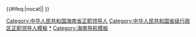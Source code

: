 {{Navbox
|name = 中华人民共和国海南省正职领导人
|title = [[中华人民共和国]][[海南省]][[党和国家机构|五大机构]][[省部级正职|正职]][[中华人民共和国省级行政区领导人|领导人]]
|above = [[中华人民共和国省会列表|省会]]：[[海口市]]
|image = [[File:China_Hainan.svg|80px]]
|state = {{{state<includeonly>|collapsed</includeonly>}}}

|group1 = [[中国共产党海南省委员会|省委]][[省委书记|书记]]
|list1 = [[许士杰]]{{to}}[[邓鸿勋]]{{to}}[[阮崇武]]{{to}}[[杜青林]]{{to}}[[白克明]]{{to}}[[王岐山]]{{to}}[[汪啸风]]{{to}}[[卫留成]]{{to}}[[罗保铭]]{{to}}[[刘赐贵]]{{to}}[[沈晓明 (1963年)|沈晓明]]

|group2 = [[海南省人民代表大会常务委员会|省人大常委会]]主任
|list2 = [[许士杰]]{{to}}[[邓鸿勋]]{{to}}[[杜青林]]{{to}}[[白克明]]{{to}}[[王岐山]]{{to}}[[汪啸风]]{{to}}[[卫留成]]{{to}}[[罗保铭]]{{to}}[[刘赐贵]]{{to}}[[沈晓明 (1963年)|沈晓明]]

|group3 = [[海南省人民政府|省政府]][[海南行政长官列表|省长]]
|list3 = [[梁湘|梁　湘]]{{to}}[[刘剑锋]]{{to}}[[阮崇武]]{{to}}[[汪啸风]]{{to}}[[卫留成]]{{to}}[[罗保铭]]{{to}}[[蒋定之]]{{to}}[[刘赐贵]]{{to}}[[沈晓明 (1963年)|沈晓明]]{{to}}[[冯飞|冯　飞]]

|group4 = [[中国人民政治协商会议海南省委员会|省政协]]主席
|list4 = [[姚文緒]]{{to}}[[陈玉益]]{{to}}[[王广宪]]{{to}}[[钟文|钟　文]]{{to}}[[于迅|于　迅]]{{to}}[[毛万春]]

|group5 = [[海南省监察委员会|省监委]]主任
|list5 = [[蓝佛安]]{{to}}[[陈国猛]]

|belowstyle = text-align: left; font-size: 90%;
|below= {{中华人民共和国省级行政区正职领导人模板索引}}
}}<includeonly>{{#ifeq:{{{1}}}|nocat||
[[Category:中华人民共和国海南省正职领导人]]
}}</includeonly><noinclude>

[[Category:中华人民共和国省级行政区正职领导人模板]]
[[Category:中华人民共和国海南省正职领导人|*]]
[[Category:海南导航模板]]
</noinclude>